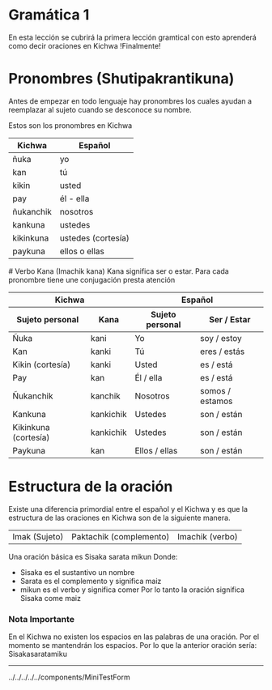 
# Gramática 1

En esta lección se cubrirá la primera lección gramtical con esto aprenderá como decir oraciones
 en Kichwa !Finalmente!

# Pronombres (Shutipakrantikuna)
Antes de empezar en todo lenguaje hay pronombres los cuales ayudan a reemplazar al sujeto cuando se 
desconoce su nombre. 

Estos son los pronombres en Kichwa 
    <table className="table table-bordered">
        <thead className="thead-light">
            <tr>
                <th className='text-center'>Kichwa</th>
                <th className='text-center'>Español</th>
            </tr>
        </thead>
        <tbody>
  <tr>
    <td className='text-center align-middle'>ñuka</td>
    <td className='text-center align-middle'>yo</td>
  </tr>
  <tr>
    <td className='text-center align-middle'>kan</td>
    <td className='text-center align-middle'>tú</td>
  </tr>
  <tr>
    <td className='text-center align-middle'>kikin</td>
    <td className='text-center align-middle'>usted</td>
  </tr>
  <tr>
    <td className='text-center align-middle'>pay</td>
    <td className='text-center align-middle'>él - ella</td>
  </tr>
  <tr>
    <td className='text-center align-middle'>ñukanchik</td>
    <td className='text-center align-middle'>nosotros</td>
  </tr>
  <tr>
    <td className='text-center align-middle'>kankuna</td>
    <td className='text-center align-middle'>ustedes</td>
  </tr>
  <tr>
    <td className='text-center align-middle'>kikinkuna</td>
    <td className='text-center align-middle'>ustedes (cortesía)</td>
  </tr>
  <tr>
    <td className='text-center align-middle'>paykuna</td>
    <td className='text-center align-middle'>ellos o ellas</td>
  </tr>
    </tbody>
</table>
# Verbo Kana (Imachik kana)
Kana significa ser o estar. Para cada pronombre tiene une conjugación presta atención
  <table className="table">
    <thead className="thead-dark">
      <tr>
        <th colspan="2">Kichwa</th>
        <th colspan="2">Español</th>
      </tr>
      <tr>
        <th>Sujeto personal</th>
        <th>Kana</th>
        <th>Sujeto personal</th>
        <th>Ser / Estar</th>
      </tr>
    </thead>
    <tbody>
      <tr>
        <td>Ñuka</td>
        <td>kani</td>
        <td>Yo</td>
        <td>soy / estoy</td>
      </tr>
      <tr>
        <td>Kan</td>
        <td>kanki</td>
        <td>Tú</td>
        <td>eres / estás</td>
      </tr>
      <tr>
        <td>Kikin (cortesía)</td>
        <td>kanki</td>
        <td>Usted</td>
        <td>es / está</td>
      </tr>
      <tr>
        <td>Pay</td>
        <td>kan</td>
        <td>Él / ella</td>
        <td>es / está</td>
      </tr>
      <tr>
        <td>Ñukanchik</td>
        <td>kanchik</td>
        <td>Nosotros</td>
        <td>somos / estamos</td>
      </tr>
      <tr>
        <td>Kankuna</td>
        <td>kankichik</td>
        <td>Ustedes</td>
        <td>son / están</td>
      </tr>
      <tr>
        <td>Kikinkuna (cortesía)</td>
        <td>kankichik</td>
        <td>Ustedes</td>
        <td>son / están</td>
      </tr>
      <tr>
        <td>Paykuna</td>
        <td>kan</td>
        <td>Ellos / ellas</td>
        <td>son / están</td>
      </tr>
    </tbody>
  </table>

# Estructura de la oración
Existe una diferencia primordial entre el español y el Kichwa y es que la estructura de las oraciones en Kichwa son 
de la siguiente manera. 
  <table className="table">
    <tbody>
      <tr>
        <td>Imak (Sujeto)</td>
        <td>Paktachik (complemento)</td>
        <td>Imachik (verbo)</td>
      </tr>
    </tbody>
  </table>

Una oración básica es 
Sisaka sarata mikun
Donde:
- Sisaka es el sustantivo un nombre
- Sarata es el complemento y significa maiz
- mikun es el verbo y significa comer
Por lo tanto la oración	significa Sisaka come maiz

### Nota Importante
En el Kichwa no existen los espacios en las palabras de una oración. Por el momento se mantendrán los espacios.
Por lo que la anterior oración sería: Sisakasaratamiku
 
    
<hr />
<MiniTestForm lecture="grammar-1" />
../../../../../components/MiniTestForm